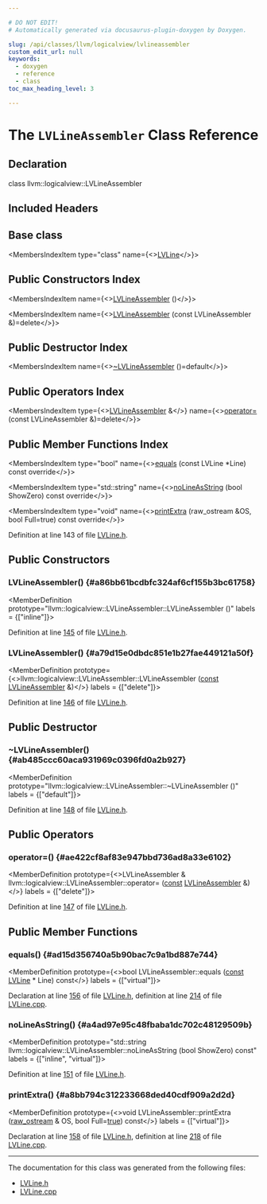 ```yaml
---

# DO NOT EDIT!
# Automatically generated via docusaurus-plugin-doxygen by Doxygen.

slug: /api/classes/llvm/logicalview/lvlineassembler
custom_edit_url: null
keywords:
  - doxygen
  - reference
  - class
toc_max_heading_level: 3

---
```





# The `LVLineAssembler` Class Reference

<DoxygenPage pluginConfig={pluginConfig}>



## Declaration

<CodeBlock>class llvm::logicalview::LVLineAssembler</CodeBlock>

## Included Headers

<IncludesList>
<IncludesListItem
  filePath="llvm/DebugInfo/LogicalView/Core/LVLine.h"
  permalink="/docs/api/files/include/include/llvm/include/llvm/debuginfo/include/llvm/debuginfo/logicalview/include/llvm/debuginfo/logicalview/core/lvline-h"
  isLocal="true" />
</IncludesList>

## Base class

<MembersIndex>

<MembersIndexItem
  type="class"
  name={<><a href="/docs/api/classes/llvm/logicalview/lvline">LVLine</a></>}>
</MembersIndexItem>

</MembersIndex>

## Public Constructors Index

<MembersIndex>

<MembersIndexItem
  name={<><a href="#a86bb61bcdbfc324af6cf155b3bc61758">LVLineAssembler</a> ()</>}>
</MembersIndexItem>

<MembersIndexItem
  name={<><a href="#a79d15e0dbdc851e1b27fae449121a50f">LVLineAssembler</a> (const LVLineAssembler &amp;)=delete</>}>
</MembersIndexItem>

</MembersIndex>

## Public Destructor Index

<MembersIndex>

<MembersIndexItem
  name={<><a href="#ab485ccc60aca931969c0396fd0a2b927">~LVLineAssembler</a> ()=default</>}>
</MembersIndexItem>

</MembersIndex>

## Public Operators Index

<MembersIndex>

<MembersIndexItem
  type={<><a href="/docs/api/classes/llvm/logicalview/lvlineassembler">LVLineAssembler</a> &amp;</>}
  name={<><a href="#ae422cf8af83e947bbd736ad8a33e6102">operator=</a> (const LVLineAssembler &amp;)=delete</>}>
</MembersIndexItem>

</MembersIndex>

## Public Member Functions Index

<MembersIndex>

<MembersIndexItem
  type="bool"
  name={<><a href="#ad15d356740a5b90bac7c9a1bd887e744">equals</a> (const LVLine &#42;Line) const override</>}>
</MembersIndexItem>

<MembersIndexItem
  type="std::string"
  name={<><a href="#a4ad97e95c48fbaba1dc702c48129509b">noLineAsString</a> (bool ShowZero) const override</>}>
</MembersIndexItem>

<MembersIndexItem
  type="void"
  name={<><a href="#a8bb794c312233668ded40cdf909a2d2d">printExtra</a> (raw&#95;ostream &amp;OS, bool Full=true) const override</>}>
</MembersIndexItem>

</MembersIndex>


Definition at line 143 of file <a href="/docs/api/files/include/include/llvm/include/llvm/debuginfo/include/llvm/debuginfo/logicalview/include/llvm/debuginfo/logicalview/core/lvline-h">LVLine.h</a>.

<SectionDefinition>

## Public Constructors

### LVLineAssembler() {#a86bb61bcdbfc324af6cf155b3bc61758}

<MemberDefinition
  prototype="llvm::logicalview::LVLineAssembler::LVLineAssembler ()"
  labels = {["inline"]}>

Definition at line <a href="/docs/api/files/include/include/llvm/include/llvm/debuginfo/include/llvm/debuginfo/logicalview/include/llvm/debuginfo/logicalview/core/lvline-h/#l00145">145</a> of file <a href="/docs/api/files/include/include/llvm/include/llvm/debuginfo/include/llvm/debuginfo/logicalview/include/llvm/debuginfo/logicalview/core/lvline-h">LVLine.h</a>.
</MemberDefinition>

### LVLineAssembler() {#a79d15e0dbdc851e1b27fae449121a50f}

<MemberDefinition
  prototype={<>llvm::logicalview::LVLineAssembler::LVLineAssembler (<a href="/docs/api/files/lib/lib/target/lib/target/aarch64/aarch64promoteconstant-cpp/#a90f8350fecae261c25be85d38b451bff">const</a> <a href="/docs/api/classes/llvm/logicalview/lvlineassembler">LVLineAssembler</a> &amp;)</>}
  labels = {["delete"]}>

Definition at line <a href="/docs/api/files/include/include/llvm/include/llvm/debuginfo/include/llvm/debuginfo/logicalview/include/llvm/debuginfo/logicalview/core/lvline-h/#l00146">146</a> of file <a href="/docs/api/files/include/include/llvm/include/llvm/debuginfo/include/llvm/debuginfo/logicalview/include/llvm/debuginfo/logicalview/core/lvline-h">LVLine.h</a>.
</MemberDefinition>

</SectionDefinition>

<SectionDefinition>

## Public Destructor

### ~LVLineAssembler() {#ab485ccc60aca931969c0396fd0a2b927}

<MemberDefinition
  prototype="llvm::logicalview::LVLineAssembler::~LVLineAssembler ()"
  labels = {["default"]}>

Definition at line <a href="/docs/api/files/include/include/llvm/include/llvm/debuginfo/include/llvm/debuginfo/logicalview/include/llvm/debuginfo/logicalview/core/lvline-h/#l00148">148</a> of file <a href="/docs/api/files/include/include/llvm/include/llvm/debuginfo/include/llvm/debuginfo/logicalview/include/llvm/debuginfo/logicalview/core/lvline-h">LVLine.h</a>.
</MemberDefinition>

</SectionDefinition>

<SectionDefinition>

## Public Operators

### operator=() {#ae422cf8af83e947bbd736ad8a33e6102}

<MemberDefinition
  prototype={<>LVLineAssembler &amp; llvm::logicalview::LVLineAssembler::operator= (<a href="/docs/api/files/lib/lib/target/lib/target/aarch64/aarch64promoteconstant-cpp/#a90f8350fecae261c25be85d38b451bff">const</a> <a href="/docs/api/classes/llvm/logicalview/lvlineassembler">LVLineAssembler</a> &amp;)</>}
  labels = {["delete"]}>

Definition at line <a href="/docs/api/files/include/include/llvm/include/llvm/debuginfo/include/llvm/debuginfo/logicalview/include/llvm/debuginfo/logicalview/core/lvline-h/#l00147">147</a> of file <a href="/docs/api/files/include/include/llvm/include/llvm/debuginfo/include/llvm/debuginfo/logicalview/include/llvm/debuginfo/logicalview/core/lvline-h">LVLine.h</a>.
</MemberDefinition>

</SectionDefinition>

<SectionDefinition>

## Public Member Functions

### equals() {#ad15d356740a5b90bac7c9a1bd887e744}

<MemberDefinition
  prototype={<>bool LVLineAssembler::equals (<a href="/docs/api/files/lib/lib/target/lib/target/aarch64/aarch64promoteconstant-cpp/#a90f8350fecae261c25be85d38b451bff">const</a> <a href="/docs/api/classes/llvm/logicalview/lvline">LVLine</a> &#42; Line) const</>}
  labels = {["virtual"]}>

Declaration at line <a href="/docs/api/files/include/include/llvm/include/llvm/debuginfo/include/llvm/debuginfo/logicalview/include/llvm/debuginfo/logicalview/core/lvline-h/#l00156">156</a> of file <a href="/docs/api/files/include/include/llvm/include/llvm/debuginfo/include/llvm/debuginfo/logicalview/include/llvm/debuginfo/logicalview/core/lvline-h">LVLine.h</a>, definition at line <a href="/docs/api/files/lib/lib/debuginfo/lib/debuginfo/logicalview/lib/debuginfo/logicalview/core/lvline-cpp/#l00214">214</a> of file <a href="/docs/api/files/lib/lib/debuginfo/lib/debuginfo/logicalview/lib/debuginfo/logicalview/core/lvline-cpp">LVLine.cpp</a>.
</MemberDefinition>

### noLineAsString() {#a4ad97e95c48fbaba1dc702c48129509b}

<MemberDefinition
  prototype="std::string llvm::logicalview::LVLineAssembler::noLineAsString (bool ShowZero) const"
  labels = {["inline", "virtual"]}>

Definition at line <a href="/docs/api/files/include/include/llvm/include/llvm/debuginfo/include/llvm/debuginfo/logicalview/include/llvm/debuginfo/logicalview/core/lvline-h/#l00151">151</a> of file <a href="/docs/api/files/include/include/llvm/include/llvm/debuginfo/include/llvm/debuginfo/logicalview/include/llvm/debuginfo/logicalview/core/lvline-h">LVLine.h</a>.
</MemberDefinition>

### printExtra() {#a8bb794c312233668ded40cdf909a2d2d}

<MemberDefinition
  prototype={<>void LVLineAssembler::printExtra (<a href="/docs/api/classes/llvm/raw-ostream">raw&#95;ostream</a> &amp; OS, bool Full=<a href="/docs/api/files/lib/lib/analysis/basicaliasanalysis-cpp/#af6d5cafbdfc5313e65d990120021a3ec">true</a>) const</>}
  labels = {["virtual"]}>

Declaration at line <a href="/docs/api/files/include/include/llvm/include/llvm/debuginfo/include/llvm/debuginfo/logicalview/include/llvm/debuginfo/logicalview/core/lvline-h/#l00158">158</a> of file <a href="/docs/api/files/include/include/llvm/include/llvm/debuginfo/include/llvm/debuginfo/logicalview/include/llvm/debuginfo/logicalview/core/lvline-h">LVLine.h</a>, definition at line <a href="/docs/api/files/lib/lib/debuginfo/lib/debuginfo/logicalview/lib/debuginfo/logicalview/core/lvline-cpp/#l00218">218</a> of file <a href="/docs/api/files/lib/lib/debuginfo/lib/debuginfo/logicalview/lib/debuginfo/logicalview/core/lvline-cpp">LVLine.cpp</a>.
</MemberDefinition>

</SectionDefinition>

<hr/>

The documentation for this class was generated from the following files:

<ul>
<li><a href="/docs/api/files/include/include/llvm/include/llvm/debuginfo/include/llvm/debuginfo/logicalview/include/llvm/debuginfo/logicalview/core/lvline-h">LVLine.h</a></li>
<li><a href="/docs/api/files/lib/lib/debuginfo/lib/debuginfo/logicalview/lib/debuginfo/logicalview/core/lvline-cpp">LVLine.cpp</a></li>
</ul>

</DoxygenPage>
